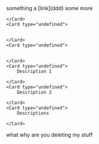 
<Callout type="note">
    something a [link](ddd)

</Callout>
<Card type="undefined">
    some more

</Card>
<CardGroup cols="2">
    <Card type="undefined">
        

    </Card>
    <Card type="undefined">
        

    </Card>
    <Card type="undefined">
        

    </Card>
    <Card type="undefined">
        Description 1

    </Card>
    <Card type="undefined">
        Description 2

    </Card>
    <Card type="undefined">
        Descriptions

    </Card>

</CardGroup>
what why are you deleting my stuff

<someMdx />